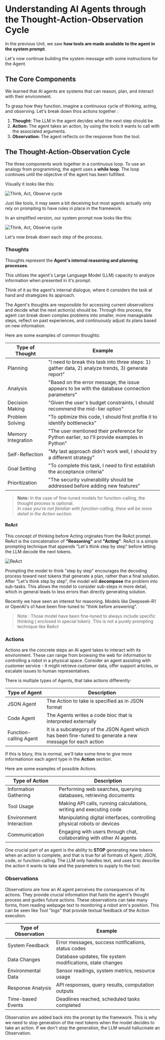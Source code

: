# Understanding AI Agents through the Thought-Action-Observation Cycle

In the previous Unit, we saw **how tools are made available to the agent in the system prompt**. 

Let's now continue building the system message with some instructions for the Agent.

## The Core Components

We learned that AI agents are systems that can reason, plan, and interact with their environment.

To grasp how they function, imagine a continuous cycle of thinking, acting, and observing. Let's break down thos actions together :

1. **Thought:** The LLM in the agent decides what the next step should be
2. **Action:** The agent takes an action, by using the tools it wants to call with the associated arguments.
3. **Observation:** The agent reflects on the response from the tool.

## The Thought-Action-Observation Cycle

The three components work together in a continuous loop. To use an analogy from programming, the agent uses a **while loop**. The loop continues until the objective of the agent has been fulfilled.

Visually it looks like this:

<img src="https://huggingface.co/datasets/agents-course/course-images/resolve/main/en/unit1/Thought_Action_obs_cycle.gif" alt="Think, Act, Observe cycle"/>

Just like tools, it may seem a bit deceiving but most agents actually only rely on prompting to have rules in place in the framework.

In an simplified version, our system prompt now looks like this:

<img src="https://huggingface.co/datasets/agents-course/course-images/resolve/main/en/unit1/system_prompt_cycle.png" alt="Think, Act, Observe cycle"/>

Let's now break down each step of the process.

### Thoughts

Thoughts represent the **Agent's internal reasoning and planning processes**. 

This utilises the agent's Large Language Model (LLM) capacity to analyze information when presented in it's prompt.

Think of it as the agent's internal dialogue, where it considers the task at hand and strategizes its approach.

The Agent's thoughts are responsible for accessing current observations and decide what the next action(s) should be. Through this process, the agent can break down complex problems into smaller, more manageable steps, reflect on past experiences, and continuously adjust its plans based on new information.

Here are some examples of common thoughts:

| Type of Thought | Example |
|----------------|---------|
| Planning | "I need to break this task into three steps: 1) gather data, 2) analyze trends, 3) generate report" |
| Analysis | "Based on the error message, the issue appears to be with the database connection parameters" |
| Decision Making | "Given the user's budget constraints, I should recommend the mid-tier option" |
| Problem Solving | "To optimize this code, I should first profile it to identify bottlenecks" |
| Memory Integration | "The user mentioned their preference for Python earlier, so I'll provide examples in Python" |
| Self-Reflection | "My last approach didn't work well, I should try a different strategy" |
| Goal Setting | "To complete this task, I need to first establish the acceptance criteria" |
| Prioritization | "The security vulnerability should be addressed before adding new features" |

> **Note:** In the case of fine-tuned models for function-calling, the thought process is optional.  
> *In case you're not familiar with function-calling, there will be more detail in the Action section.*

#### ReAct

This concept of thinking before Acting orginates from the ReAct prompt. ReAct is the concatenation of **"Reasoning"** and **"Acting"**.
ReAct is a simple prompting technique that appends "Let's think step by step" before letting the LLM decode the next tokens. 

<img src="https://huggingface.co/datasets/agents-course/course-images/resolve/main/en/unit1/ReAct.png" alt="ReAct"/>

Prompting the model to think "step by step" encourages the decoding process toward next tokens that generate a plan, rather than a final solution.
After "Let's think step by step", the model will **decompose** the problem into sub-tasks. This allows the model to consider sub-steps in more detail, which in general leads to less errors than directly generating solution.

Recently we have seen an interest for reasoning. Models like Deepseek-R1 or OpenAI's o1 have been fine-tuned to  "think before answering".
> Note : Those model have been fine-tuned to always include specific thinking ( enclosed in <think></think> special token). This is not a purely prompting technique like ReAct

### Actions

Actions are the concrete steps an AI agent takes to interact with its environment. These can range from browsing the web for information to controlling a robot in a physical space. Consider an agent assisting with customer service - it might retrieve customer data, offer support articles, or escalate issues to human representatives.

There is multiple types of Agents, that take actions differently:

| Type of Agent | Description |
|----------------|-------------|
| JSON Agent| The Action to take is specified as in JSON format |
| Code Agent |The Agents writes a code bloc that is interpreted externally |
|Function-calling Agent | It is a subcategory of the JSON Agent which has been fine-tuned to generate a new message for each action |

If this is blury, this is normal, we'll take some time to give more informationon each agent type in the **Action** section.

Here are some examples of possible Actions.

| Type of Action | Description |
|----------------|-------------|
| Information Gathering | Performing web searches, querying databases, retrieving documents |
| Tool Usage | Making API calls, running calculations, writing and executing code |
| Environment Interaction | Manipulating digital interfaces, controlling physical robots or devices |
| Communication | Engaging with users through chat, collaborating with other AI agents |

One crucial part of an agent is the ability to **STOP** generating new tokens when an action is complete, and that is true for all formats of Agent; JSON, code, or function-calling.
The LLM only handles text, and uses it to describe the action it wants to take and the parameters to supply to the tool.

<INSERT EXAMPLE>

### Observations

Observations are how an AI agent perceives the consequences of its actions. They provide crucial information that fuels the agent's thought process and guides future actions. These observations can take many forms, from reading webpage text to monitoring a robot arm's position. This can be seen like Tool "logs" that provide textual feedback of the Action execution.

| Type of Observation | Example |
|-------------------|----------|
| System Feedback | Error messages, success notifications, status codes |
| Data Changes | Database updates, file system modifications, state changes |
| Environmental Data | Sensor readings, system metrics, resource usage |
| Response Analysis | API responses, query results, computation outputs |
| Time-based Events | Deadlines reached, scheduled tasks completed |


Observation are added back into the prompt by the framework. This is why we need to stop generation of the next tokens when the model decides to take an action. If we don't stop the generation, the LLM would hallucinate an Observation.

<!-- TODO: @Jofthomas -->